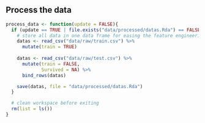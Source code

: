 ## Process the data

```r
process_data <- function(update = FALSE){
  if (update == TRUE | file.exists("data/processed/datas.Rda") == FALSE) {
    # store all data in one data frame for easing the feature engineering
    datas <- read_csv("data/raw/train.csv") %>%
      mutate(train = TRUE)
    
    datas <- read_csv("data/raw/test.csv") %>%
      mutate(train = FALSE,
             Survived = NA) %>%
      bind_rows(datas)

    save(datas, file = "data/processed/datas.Rda")
  }

  # clean workspace before exiting
  rm(list = ls())
}
```



